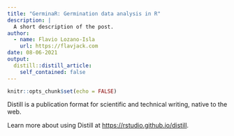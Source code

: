 ```yaml
---
title: "GerminaR: Germination data analysis in R"
description: |
  A short description of the post.
author:
  - name: Flavio Lozano-Isla
    url: https://flavjack.com
date: 08-06-2021
output:
  distill::distill_article:
    self_contained: false
---
```



```r
knitr::opts_chunk$set(echo = FALSE)
```

Distill is a publication format for scientific and technical writing, native to the web.

Learn more about using Distill at <https://rstudio.github.io/distill>.


